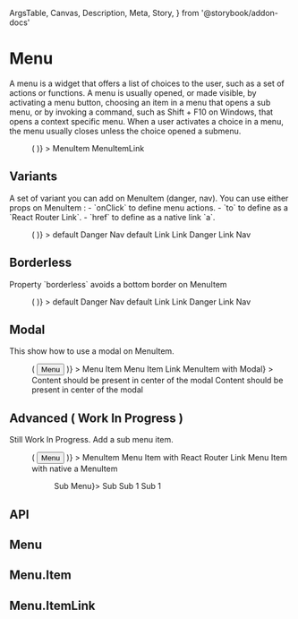   ArgsTable,
  Canvas,
  Description,
  Meta,
  Story,
} from '@storybook/addon-docs'

<Meta title="Components/Menu" component={Menu} />

# Menu

<Description>
  A menu is a widget that offers a list of choices to the user, such as a set of
  actions or functions. A menu is usually opened, or made visible, by activating
  a menu button, choosing an item in a menu that opens a sub menu, or by
  invoking a command, such as Shift + F10 on Windows, that opens a context
  specific menu. When a user activates a choice in a menu, the menu usually
  closes unless the choice opened a submenu.
</Description>

<Canvas>
  <Story name="Basic" height="300px">
    <Menu
      disclosure={() => (
        <Touchable title="menu" name="menu" ml={8}>
          <Icon name="dots-horizontal" color="gray550" size={24} />
        </Touchable>
      )}
    >
      <Menu.Item>MenuItem</Menu.Item>
      <Menu.Item to="/?path=/docs/components-menu--basic">
        MenuItemLink
      </Menu.Item>
    </Menu>
  </Story>
</Canvas>

## Variants

<Description>
  A set of variant you can add on MenuItem (danger, nav). You can use either
  props on MenuItem : - `onClick` to define menu actions. - `to` to define as a
  `React Router Link`. - `href` to define as a native link `a`.
</Description>

<Canvas>
  <Story name="Variant" height="300px">
    <Menu
      disclosure={() => (
        <Touchable title="menu" name="menu" ml={8}>
          <Icon name="dots-horizontal" color="gray550" size={24} />
        </Touchable>
      )}
    >
      <Menu.Item>default</Menu.Item>
      <Menu.Item variant="danger">Danger</Menu.Item>
      <Menu.Item variant="nav">Nav</Menu.Item>
      <Menu.Item>default</Menu.Item>
      <Menu.Item to="/?path=/docs/components-menu--basic">Link</Menu.Item>
      <Menu.Item variant="danger" to="/?path=/docs/components-menu--basic">
        Link Danger
      </Menu.Item>
      <Menu.Item variant="nav" to="/?path=/docs/components-menu--basic">
        Link Nav
      </Menu.Item>
    </Menu>
  </Story>
</Canvas>

## Borderless

<Description>
  Property `borderless` avoids a bottom border on MenuItem
</Description>

<Canvas>
  <Story name="Borderless" height="300px">
    <Menu
      disclosure={() => (
        <Touchable title="menu" name="menu" ml={8}>
          <Icon name="dots-horizontal" color="gray550" size={24} />
        </Touchable>
      )}
    >
      <Menu.Item borderless>default</Menu.Item>
      <Menu.Item variant="danger" borderless>
        Danger
      </Menu.Item>
      <Menu.Item variant="nav" borderless>
        Nav
      </Menu.Item>
      <Menu.Item borderless>default</Menu.Item>
      <Menu.Item to="/?path=/docs/components-menu--basic" borderless>
        Link
      </Menu.Item>
      <Menu.Item
        variant="danger"
        to="/?path=/docs/components-menu--basic"
        borderless
      >
        Link Danger
      </Menu.Item>
      <Menu.Item
        variant="nav"
        to="/?path=/docs/components-menu--basic"
        borderless
      >
        Link Nav
      </Menu.Item>
    </Menu>
  </Story>
</Canvas>

## Modal

<Description>This show how to use a modal on MenuItem.</Description>

<Canvas>
  <Story name="Modal" height="300px">
    <Menu
      disclosure={() => (
        <Button variant="primary" ml={8}>
          Menu
        </Button>
      )}
    >
      <Menu.Item>Menu Item</Menu.Item>
      <Menu.Item to="/?path=/docs/components-menu--disclosure">
        Menu Item Link
      </Menu.Item>
      <Modal
        animated
        animation="scaleUp"
        disclosure={() => <Menu.Item>MenuItem with Modal</Menu.Item>}
      >
        <Box p={4}>Content should be present in center of the modal</Box>
        <Box p={4}>Content should be present in center of the modal</Box>
      </Modal>
    </Menu>
  </Story>
</Canvas>

## Advanced ( Work In Progress )

<Description>Still Work In Progress. Add a sub menu item.</Description>

<Canvas>
  <Story name="Advanced" height="350px">
    <Menu
      disclosure={() => (
        <Button variant="primary" ml={8}>
          Menu
        </Button>
      )}
    >
      <Menu.Item>MenuItem</Menu.Item>
      <Menu.Item to="/?path=/docs/components-menu--basic">
        Menu Item with React Router Link
      </Menu.Item>
      <Menu.Item href="https://react.ui.scaleway.com">
        Menu Item with native a
      </Menu.Item>
      <Menu.Item>MenuItem</Menu.Item>
      <Menu hasArrow={false} disclosure={() => <Menu.Item>Sub Menu</Menu.Item>}>
        <Menu.Item>Sub</Menu.Item>
        <Menu.Item>Sub 1</Menu.Item>
        <Menu.Item>Sub 1</Menu.Item>
      </Menu>
    </Menu>
  </Story>
</Canvas>

## API

## Menu

<ArgsTable of={Menu} />

## Menu.Item

<ArgsTable of={Menu.Item} />

## Menu.ItemLink

<ArgsTable of={Menu.ItemLink} />
